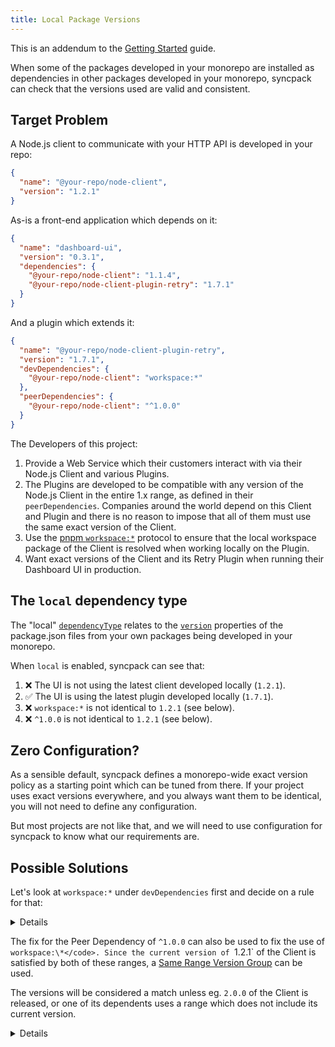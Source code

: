 ```yaml
---
title: Local Package Versions
---
```



This is an addendum to the [Getting Started](/guide/getting-started) guide.

When some of the packages developed in your monorepo are installed as dependencies in other packages developed in your monorepo, syncpack can check that the versions used are valid and consistent.

## Target Problem

A Node.js client to communicate with your HTTP API is developed in your repo:

```json title="packages/node-client/package.json"
{
  "name": "@your-repo/node-client",
  "version": "1.2.1"
}
```

As-is a front-end application which depends on it:

```json title="apps/dashboard-ui/package.json"
{
  "name": "dashboard-ui",
  "version": "0.3.1",
  "dependencies": {
    "@your-repo/node-client": "1.1.4",
    "@your-repo/node-client-plugin-retry": "1.7.1"
  }
}
```

And a plugin which extends it:

```json title="packages/node-client-plugin-retry/package.json"
{
  "name": "@your-repo/node-client-plugin-retry",
  "version": "1.7.1",
  "devDependencies": {
    "@your-repo/node-client": "workspace:*"
  },
  "peerDependencies": {
    "@your-repo/node-client": "^1.0.0"
  }
}
```

The Developers of this project:

1. Provide a Web Service which their customers interact with via their Node.js Client and various Plugins.
1. The Plugins are developed to be compatible with any version of the Node.js Client in the entire 1.x range, as defined in their `peerDependencies`. Companies around the world depend on this Client and Plugin and there is no reason to impose that all of them must use the same exact version of the Client.
1. Use the [pnpm `workspace:*`]({import.meta.env.HREF_WORKSPACE_PROTOCOL}) protocol to ensure that the local workspace package of the Client is resolved when working locally on the Plugin.
1. Want exact versions of the Client and its Retry Plugin when running their Dashboard UI in production.

## The `local` dependency type

The "local" [`dependencyType`](/config/dependency-types) relates to the [`version`]({import.meta.env.HREF_VERSION}) properties of the package.json files from your own packages being developed in your monorepo.

When `local` is enabled, syncpack can see that:

1. ❌ The UI is not using the latest client developed locally (`1.2.1`).
1. ✅ The UI is using the latest plugin developed locally (`1.7.1`).
1. ❌ `workspace:*` is not identical to `1.2.1` (see below).
1. ❌ `^1.0.0` is not identical to `1.2.1` (see below).

## Zero Configuration?

As a sensible default, syncpack defines a monorepo-wide exact version policy as a starting point which can be tuned from there. If your project uses exact versions everywhere, and you always want them to be identical, you will not need to define any configuration.

But most projects are not like that, and we will need to use configuration for syncpack to know what our requirements are.

## Possible Solutions

Let's look at `workspace:*` under `devDependencies` first and decide on a rule for that:

<Details title="Option 1: Pin local versions to `workspace:*`">

<PinWorkspaceExample level="h3" />

</Details>

The fix for the Peer Dependency of `^1.0.0` can also be used to fix the use of `workspace:\*</code>. Since the current version of `1.2.1` of the Client is satisfied by both of these ranges, a [Same Range Version Group](/config/version-groups/same-range) can be used.

The versions will be considered a match unless eg. `2.0.0` of the Client is released, or one of its dependents uses a range which does not include its current version.

<Details title="Option 2: Check that a dependency's semver ranges always match">

  <SameRangeExample level="h3" />
</Details>
